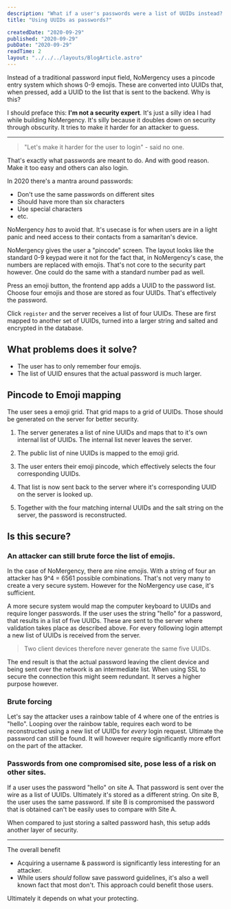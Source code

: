 ```yaml
---
description: "What if a user's passwords were a list of UUIDs instead? A list that can be generated in a less traditional means."
title: "Using UUIDs as passwords?"

createdDate: "2020-09-29"
published: "2020-09-29"
pubDate: "2020-09-29"
readTime: 2
layout: "../../../layouts/BlogArticle.astro"
---
```


Instead of a traditional password input field, NoMergency uses a pincode entry system which shows 0-9 emojis. These are converted into UUIDs that, when pressed, add a UUID to the list that is sent to the backend. Why is this?

I should preface this: **I'm not a security expert**. It's just a silly idea I had while building NoMergency. It's silly because it doubles down on security through obscurity. It tries to make it harder for an attacker to guess.

---

> "Let's make it harder for the user to login" - said no one.

That's exactly what passwords are meant to do. And with good reason. Make it too easy and others can also login.

In 2020 there's a mantra around passwords:

-   Don't use the same passwords on different sites
-   Should have more than six characters
-   Use special characters
-   etc.

NoMergency _has_ to avoid that. It's usecase is for when users are in a light panic and need access to their contacts from a samaritan's device.

NoMergency gives the user a "pincode" screen. The layout looks like the standard 0-9 keypad were it not for the fact that, in NoMergency's case, the numbers are replaced with emojis. That's not core to the security part however. One could do the same with a standard number pad as well.

Press an emoji button, the frontend app adds a UUID to the password list. Choose four emojis and those are stored as four UUIDs. That's effectively the password.

Click `register` and the server receives a list of four UUIDs. These are first mapped to another set of UUIDs, turned into a larger string and salted and encrypted in the database.

## What problems does it solve?

-   The user has to only remember four emojis.
-   The list of UUID ensures that the actual password is much larger.

## Pincode to Emoji mapping

The user sees a emoji grid. That grid maps to a grid of UUIDs. Those should be generated on the server for better security.

1. The server generates a list of nine UUIDs and maps that to it's own internal list of UUIDs. The internal list never leaves the server.

2. The public list of nine UUIDs is mapped to the emoji grid.

3. The user enters their emoji pincode, which effectively selects the four corresponding UUIDs.

4. That list is now sent back to the server where it's corresponding UUID on the server is looked up.

5. Together with the four matching internal UUIDs and the salt string on the server, the password is reconstructed.

## Is this secure?

### An attacker can still brute force the list of emojis.

In the case of NoMergency, there are nine emojis. With a string of four an attacker has 9^4 = 6561 possible combinations.
That's not very many to create a very secure system. However for the NoMergency use case, it's sufficient.

A more secure system would map the computer keyboard to UUIDs and require longer passwords. If the user uses the string "hello" for a password, that results in a list of five UUIDs.
These are sent to the server where validation takes place as described above. For every following login attempt a new list of UUIDs is received from the server.

> Two client devices therefore never generate the same five UUIDs.

The end result is that the actual password leaving the client device and being sent over the network is an intermediate list. When using SSL to secure the connection this might seem redundant. It serves a higher purpose however.

### Brute forcing

Let's say the attacker uses a rainbow table of 4 where one of the entries is "hello". Looping over the rainbow table, requires each word to be reconstructed using a new list of UUIDs for _every_ login request.
Ultimate the password can still be found. It will however require significantly more effort on the part of the attacker.

### Passwords from one compromised site, pose less of a risk on other sites.

If a user uses the password "hello" on site A. That password is sent over the wire as a list of UUIDs. Ultimately it's stored as a different string.
On site B, the user uses the same password. If site B is compromised the password that is obtained can't be easily uses to compare with Site A.

When compared to just storing a salted password hash, this setup adds another layer of security.

---

The overall benefit

-   Acquiring a username & password is significantly less interesting for an attacker.
-   While users _should_ follow save password guidelines, it's also a well known fact that most don't. This approach could benefit those users.

Ultimately it depends on what your protecting.
